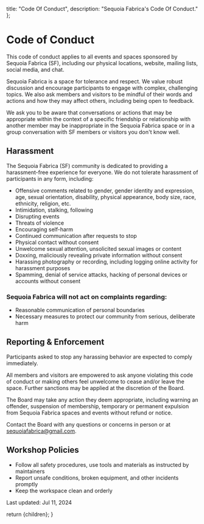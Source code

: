 
  title: "Code Of Conduct",
  description: "Sequoia Fabrica's Code Of Conduct."
};

# Code of Conduct

This code of conduct applies to all events and spaces sponsored by Sequoia Fabrica (SF), including our physical locations, website, mailing lists, social media, and chat. 

Sequoia Fabrica is a space for tolerance and respect. We value robust discussion and encourage participants to engage with complex, challenging topics. We also ask members and visitors to be mindful of their words and actions and how they may affect others, including being open to feedback.

We ask you to be aware that conversations or actions that may be appropriate within the context of a specific friendship or relationship with another member may be inappropriate in the Sequoia Fabrica space or in a group conversation with SF members or visitors you don't know well.

## Harassment

The Sequoia Fabrica (SF) community is dedicated to providing a harassment-free experience for everyone. We do not tolerate harassment of participants in any form, including:

- Offensive comments related to gender, gender identity and expression, age, sexual orientation, disability, physical appearance, body size, race, ethnicity, religion, etc.
- Intimidation, stalking, following
- Disrupting events
- Threats of violence
- Encouraging self-harm
- Continued communication after requests to stop
- Physical contact without consent
- Unwelcome sexual attention, unsolicited sexual images or content
- Doxxing, maliciously revealing private information without consent
- Harassing photography or recording, including logging online activity for harassment purposes
- Spamming, denial of service attacks, hacking of personal devices or accounts without consent

### Sequoia Fabrica will not act on complaints regarding:

- Reasonable communication of personal boundaries
- Necessary measures to protect our community from serious, deliberate harm

## Reporting & Enforcement

Participants asked to stop any harassing behavior are expected to comply immediately.

All members and visitors are empowered to ask anyone violating this code of conduct or making others feel unwelcome to cease and/or leave the space. Further sanctions may be applied at the discretion of the Board.

The Board may take any action they deem appropriate, including warning an offender, suspension of membership, temporary or permanent expulsion from Sequoia Fabrica spaces and events without refund or notice. 

Contact the Board with any questions or concerns in person or at [sequoiafabrica@gmail.com](mailto:sequoiafabrica@gmail.com).

## Workshop Policies

* Follow all safety procedures, use tools and materials as instructed by maintainers
* Report unsafe conditions, broken equipment, and other incidents promptly
* Keep the workspace clean and orderly 

Last updated: Jul 11, 2024

  return <DocumentLayout metadata={metadata}>{children}</DocumentLayout>;
}

